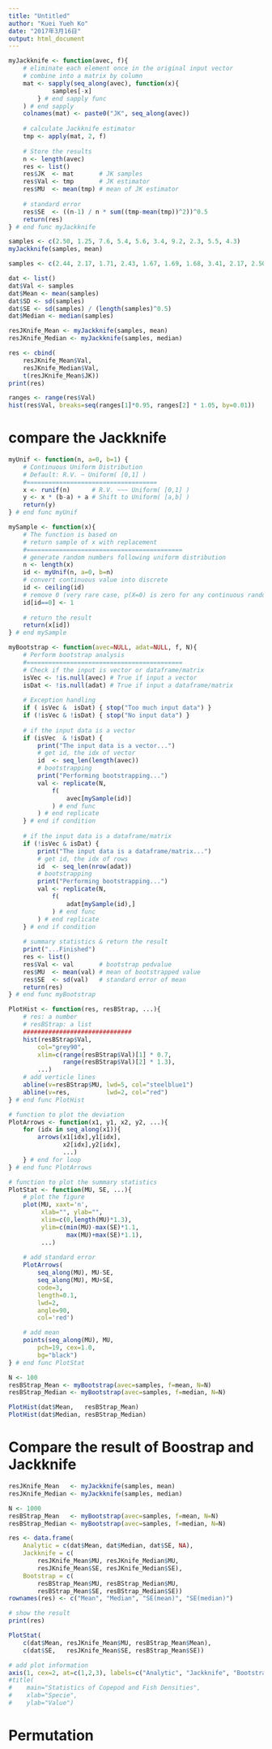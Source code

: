 ```yaml
---
title: "Untitled"
author: "Kuei Yueh Ko"
date: "2017年3月16日"
output: html_document
---
```


```r
myJackknife <- function(avec, f){
    # eliminate each element once in the original input vector
    # combine into a matrix by column
    mat <- sapply(seq_along(avec), function(x){
            samples[-x]
        } # end sapply func
    ) # end sapply
    colnames(mat) <- paste0("JK", seq_along(avec))
    
    # calculate Jackknife estimator
    tmp <- apply(mat, 2, f)
    
    # Store the results
    n <- length(avec)
    res <- list()
    res$JK  <- mat       # JK samples
    res$Val <- tmp       # JK estimator
    res$MU  <- mean(tmp) # mean of JK estimator
    
    # standard error
    res$SE  <- ((n-1) / n * sum((tmp-mean(tmp))^2))^0.5 
    return(res)
} # end func myJackknife
```

```r
samples <- c(2.50, 1.25, 7.6, 5.4, 5.6, 3.4, 9.2, 2.3, 5.5, 4.3)
myJackknife(samples, mean)
```

```r
samples <- c(2.44, 2.17, 1.71, 2.43, 1.67, 1.69, 1.68, 3.41, 2.17, 2.50)

dat <- list()
dat$Val <- samples
dat$Mean <- mean(samples)
dat$SD <- sd(samples)
dat$SE <- sd(samples) / (length(samples)^0.5)
dat$Median <- median(samples)
```

```r
resJKnife_Mean <- myJackknife(samples, mean)
resJKnife_Median <- myJackknife(samples, median)
```

```r
res <- cbind(
    resJKnife_Mean$Val,
    resJKnife_Median$Val,
    t(resJKnife_Mean$JK))
print(res)

```


```r
ranges <- range(res$Val)
hist(res$Val, breaks=seq(ranges[1]*0.95, ranges[2] * 1.05, by=0.01))
```

# compare the Jackknife
```r
myUnif <- function(n, a=0, b=1) {
    # Continuous Uniform Distribution 
    # Default: R.V. ~ Uniform( [0,1] )
    #====================================
    x <- runif(n)      # R.V. ~~~ Uniform( [0,1] )
    y <- x * (b-a) + a # Shift to Uniform( [a,b] )
    return(y)
} # end func myUnif

mySample <- function(x){
    # The function is based on 
    # return sample of x with replacement
    #===========================================
    # generate random numbers following uniform distribution
    n <- length(x)
    id <- myUnif(n, a=0, b=n)
    # convert continuous value into discrete
    id <- ceiling(id)
    # remove 0 (very rare case, p(X=0) is zero for any continuous random variable)
    id[id==0] <- 1 
    
    # return the result
    return(x[id])
} # end mySample

myBootstrap <- function(avec=NULL, adat=NULL, f, N){
    # Perform bootstrap analysis
    #===========================================
    # Check if the input is vector or dataframe/matrix
    isVec <- !is.null(avec) # True if input a vector
    isDat <- !is.null(adat) # True if input a dataframe/matrix
    
    # Exception handling
    if ( isVec &  isDat) { stop("Too much input data") }
    if (!isVec & !isDat) { stop("No input data") }
    
    # if the input data is a vector
    if (isVec  & !isDat) {
        print("The input data is a vector...")
        # get id, the idx of vector
        id  <- seq_len(length(avec))
        # bootstrapping
        print("Performing bootstrapping...")
        val <- replicate(N, 
            f(
                avec[mySample(id)]
            ) # end func
        ) # end replicate
    } # end if condition
    
    # if the input data is a dataframe/matrix
    if (!isVec & isDat) {
        print("The input data is a dataframe/matrix...")
        # get id, the idx of rows
        id  <- seq_len(nrow(adat))
        # bootstrapping
        print("Performing bootstrapping...")
        val <- replicate(N, 
            f(
                adat[mySample(id),]
            ) # end func
        ) # end replicate
    } # end if condition
    
    # summary statistics & return the result 
    print("...Finished")
    res <- list()
    res$Val <- val       # bootstrap pedvalue
    res$MU  <- mean(val) # mean of bootstrapped value
    res$SE  <- sd(val)   # standard error of mean
    return(res)
} # end func myBootstrap

PlotHist <- function(res, resBStrap, ...){
    # res: a number
    # resBStrap: a list
    ##############################
    hist(resBStrap$Val,
        col="grey90",
        xlim=c(range(resBStrap$Val)[1] * 0.7,
               range(resBStrap$Val)[2] * 1.3),
        ...)
    # add verticle lines
    abline(v=resBStrap$MU, lwd=5, col="steelblue1")
    abline(v=res,          lwd=2, col="red")
} # end func PlotHist

# function to plot the deviation
PlotArrows <- function(x1, y1, x2, y2, ...){
    for (idx in seq_along(x1)){
        arrows(x1[idx],y1[idx],
               x2[idx],y2[idx],
               ...)
    } # end for loop
} # end func PlotArrows

# function to plot the summary statistics
PlotStat <- function(MU, SE, ...){
    # plot the figure
    plot(MU, xaxt='n', 
         xlab="", ylab="",
         xlim=c(0,length(MU)*1.3),
         ylim=c(min(MU)-max(SE)*1.1, 
                max(MU)+max(SE)*1.1),
         ...)
    
    # add standard error
    PlotArrows(
        seq_along(MU), MU-SE, 
        seq_along(MU), MU+SE,
        code=3,
        length=0.1,
        lwd=2,
        angle=90,
        col='red')

    # add mean
    points(seq_along(MU), MU, 
        pch=19, cex=1.0, 
        bg="black")
} # end func PlotStat
```

```r
N <- 100
resBStrap_Mean <- myBootstrap(avec=samples, f=mean, N=N)
resBStrap_Median <- myBootstrap(avec=samples, f=median, N=N)

PlotHist(dat$Mean,   resBStrap_Mean)
PlotHist(dat$Median, resBStrap_Median)
```

# Compare the result of Boostrap and Jackknife
```r
resJKnife_Mean   <- myJackknife(samples, mean)
resJKnife_Median <- myJackknife(samples, median)

N <- 1000
resBStrap_Mean   <- myBootstrap(avec=samples, f=mean, N=N)
resBStrap_Median <- myBootstrap(avec=samples, f=median, N=N)
```


```r
res <- data.frame(
    Analytic = c(dat$Mean, dat$Median, dat$SE, NA),
    Jackknife = c(
        resJKnife_Mean$MU, resJKnife_Median$MU, 
        resJKnife_Mean$SE, resJKnife_Median$SE),
    Bootstrap = c(
        resBStrap_Mean$MU, resBStrap_Median$MU, 
        resBStrap_Mean$SE, resBStrap_Median$SE))
rownames(res) <- c("Mean", "Median", "SE(mean)", "SE(median)")

# show the result
print(res)
```




```r
PlotStat(
    c(dat$Mean, resJKnife_Mean$MU, resBStrap_Mean$Mean),
    c(dat$SE,   resJKnife_Mean$SE, resBStrap_Mean$SE))

# add plot information
axis(1, cex=2, at=c(1,2,3), labels=c("Analytic", "Jackknife", "Bootstrap"))
#title(
#    main="Statistics of Copepod and Fish Densities",
#    xlab="Specie",
#    ylab="Value")
```

# Permutation
```r

```






